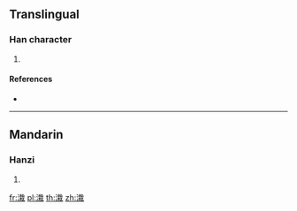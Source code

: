 ==Translingual==

===Han character===
{{Han char|rn=85|rad=水|as=10|sn=13|four=|canj=EJID}}

# {{defn|Han|sort=水10}}

====References====
* {{Han ref|kx=0640.170|dkj=17962|hdz=31693.010|uh=6EA8|ud=28328}}

----

==Mandarin==

===Hanzi===
{{cmn-hanzi|pin=[[cái]] ([[cai2]])|wg=ts'ai<sup>2</sup>}}

# {{defn|lang=cmn|sort=水10}}

[[fr:溨]]
[[pl:溨]]
[[th:溨]]
[[zh:溨]]